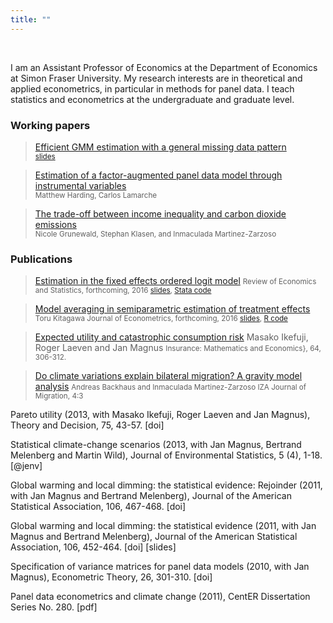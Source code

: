 ```yaml
---
title: ""
---
```


<br>

I am an Assistant Professor of Economics at the Department of Economics at Simon Fraser University. 
My research interests are in theoretical and applied econometrics, in particular in methods for panel data.
I teach statistics and econometrics at the undergraduate and graduate level.

### Working papers

> [Efficient GMM estimation with a general missing data pattern](M2013-missingData.pdf) <br> 
> <small> [slides](M2012-missingData-slides.pdf) </small>

> [Estimation of a factor-augmented panel data model through instrumental variables](HLM2015.pdf) <br>
> <small>    Matthew Harding, Carlos Lamarche </small>

> [The trade-off between income inequality and carbon dioxide emissions](GKMM2015.pdf) <br>
> <small>    Nicole Grunewald, Stephan Klasen, and Inmaculada Martinez-Zarzoso </small>

### Publications

> [Estimation in the fixed effects ordered logit model](Muris-FEOL-RESTAT-20160425.pdf) 
> <small> Review of Economics and Statistics, forthcoming, 2016 </small> 
> <small> [slides](feol-slides-2016004.pdf), [Stata code](FEOLcode.zip) </small>

> [Model averaging in semiparametric estimation of treatment effects](http://dx.doi.org/10.1016/j.jeconom.2016.03.002)
> <small> Toru Kitagawa </small> 
> <small> Journal of Econometrics, forthcoming, 2016 </small> 
> <small> [slides](KM2013-slides.pdf), [R code](KM-code.zip) </small>

> [Expected utility and catastrophic consumption risk](http://dx.doi.org/10.1016/j.insmatheco.2015.06.007)
> </small> Masako Ikefuji, Roger Laeven and Jan Magnus </small> 
> <small> Insurance: Mathematics and Economics}, 64, 306-312. </small>

> [Do climate variations explain bilateral migration? A gravity model analysis](http://www.izajom.com/content/4/1/3) 
> <small> Andreas Backhaus and Inmaculada Martinez-Zarzoso </small> 
> <small> IZA Journal of Migration, 4:3 </small>

Pareto utility (2013, with Masako Ikefuji, Roger Laeven and Jan Magnus), Theory and Decision, 75, 43-57. [doi]

Statistical climate-change scenarios (2013, with Jan Magnus, Bertrand Melenberg and Martin Wild), Journal of Environmental Statistics, 5 (4), 1-18. [@jenv]

Global warming and local dimming: the statistical evidence: Rejoinder (2011, with Jan Magnus and Bertrand Melenberg), Journal of the American Statistical Association, 106, 467-468. [doi]

Global warming and local dimming: the statistical evidence (2011, with Jan Magnus and Bertrand Melenberg), Journal of the American Statistical Association, 106, 452-464. [doi] [slides]

Specification of variance matrices for panel data models (2010, with Jan Magnus), Econometric Theory, 26, 301-310. [doi]

Panel data econometrics and climate change (2011), CentER Dissertation Series No. 280. [pdf]


